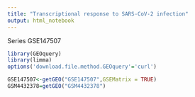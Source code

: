 ---
title: "Transcriptional response to SARS-CoV-2 infection"
output: html_notebook
---
Series GSE147507

```{r setup}
library(GEOquery)
library(limma)
options('download.file.method.GEOquery'='curl')

```

```{r load}
GSE147507<-getGEO("GSE147507",GSEMatrix = TRUE)
GSM4432378=getGEO("GSM4432378")

```

